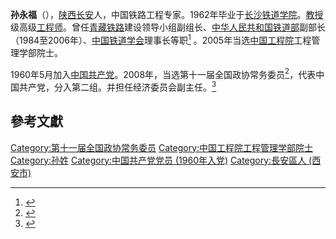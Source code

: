 '''孙永福'''（{{bd|1941年|2月26日}}），[[陕西|陕西]][[长安县|长安]]人，中国铁路工程专家。1962年毕业于[[长沙铁道学院|长沙铁道学院]]。[[教授|教授]]级高级[[工程师|工程师]]。曾任[[青藏铁路|青藏铁路]]建设领导小组副组长、[[中华人民共和国铁道部|中华人民共和国铁道部]]副部长（1984至2006年）、[[中国铁道学会|中国铁道学会]]理事长等职<ref>{{cite web|title=走进院士：孙永福|url=http://www.cae.cn/cae/jsp/jump.jsp?oid=20111231115136593917428|publisher=中国工程院|access-date=2013-07-30|archive-date=2017-07-10|archive-url=https://web.archive.org/web/20170710032516/http://www.cae.cn/cae/jsp/jump.jsp?oid=20111231115136593917428|dead-url=no}}</ref> 。2005年当选[[中国工程院|中国工程院]]工程管理学部院士。

1960年5月加入[[中国共产党|中国共产党]]。2008年，当选第十一届全国政协常务委员<ref>{{cite news|title=第十一届全国政协委员名单|url=http://www.indaa.com.cn/zt/2009qglh/zxzs/200903/t20090303_127573.html|accessdate=2013-04-09|newspaper=新华社北京1月25日电 中国人民政治协商会议第十一届全国委员会委员名单(共2237人，2008年1月25日政协第十届全国委员会常务委员会第二十次会议通过)|date=2008年1月25日|deadurl=yes|archiveurl=https://web.archive.org/web/20130928014403/http://www.indaa.com.cn/zt/2009qglh/zxzs/200903/t20090303_127573.html|archivedate=2013年9月28日}}</ref>，代表中国共产党，分入第二组。并担任经济委员会副主任。<ref>{{cite news|title=全国政协信息-孙永福|url=http://www.cppcc.gov.cn/CMS/wylibary/showJcwyxtInfoWylibary.action?tabJcwyxt.guid=11W0000360&wytype=wjwy|accessdate=2013-04-11|newspaper=全国政协委员会|archive-date=2019-06-13|archive-url=https://web.archive.org/web/20190613031339/http://www.cppcc.gov.cn/CMS/wylibary/showJcwyxtInfoWylibary.action?tabJcwyxt.guid=11W0000360&wytype=wjwy}}</ref>

==參考文獻==
{{reflist}}

{{中国政治人物小作品}}
{{中国工程院工程管理学部院士}}

{{Authority control}}
[[Category:第十一届全国政协常务委员|Category:第十一届全国政协常务委员]]
[[Category:中国工程院工程管理学部院士|Category:中国工程院工程管理学部院士]]
[[Category:孙姓|Category:孙姓]]
[[Category:中国共产党党员_(1960年入党)|Category:中国共产党党员 (1960年入党)]]
[[Category:長安區人_(西安市)|Category:長安區人 (西安市)]]